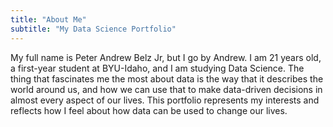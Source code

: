 ```yaml
---
title: "About Me"
subtitle: "My Data Science Portfolio"
---
```

My full name is Peter Andrew Belz Jr, but I go by Andrew. I am 21 years old, a first-year student at BYU-Idaho, and I am studying Data Science. The thing that fascinates me the most about data is the way that it describes the world around us, and how we can use that to make data-driven decisions in almost every aspect of our lives. This portfolio represents my interests and reflects how I feel about how data can be used to change our lives.
